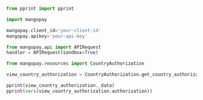   
```python Python  

from pprint import pprint

import mangopay

mangopay.client_id='your-client-id'
mangopay.apikey='your-api-key'

from mangopay.api import APIRequest
handler = APIRequest(sandbox=True)

from mangopay.resources import CountryAuthorization

view_country_authorization = CountryAuthorization.get_country_authorizations(country_code='FR')

pprint(view_country_authorization._data)
pprint(vars(view_country_authorization.authorization))  
```